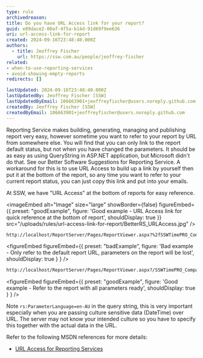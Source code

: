 ```yaml
---
type: rule
archivedreason:
title: Do you have URL Access link for your report?
guid: e89dace2-00af-4f5a-b14d-91d69f9ee636
uri: url-access-link-for-report
created: 2024-09-16T23:48:40.000Z
authors:
  - title: Jeoffrey Fischer
    url: https://ssw.com.au/people/jeoffrey-fischer
related:
- when-to-use-reporting-services
- avoid-showing-empty-reports
redirects: []

lastUpdated: 2024-09-16T23:48:40.000Z
lastUpdatedBy: Jeoffrey Fischer [SSW]
lastUpdatedByEmail: 106663901+jeoffreyfischer@users.noreply.github.com
createdBy: Jeoffrey Fischer [SSW]
createdByEmail: 106663901+jeoffreyfischer@users.noreply.github.com
---
```


Reporting Service makes building, generating, managing and publishing report very easy, however sometime you want to refer to your report by URL from somewhere else. You will find that you can only link to the report default status, but not when you have changed the parameters. It should be as easy as using QueryString in ASP.NET application, but Microsoft didn't do that. See our Better Software Suggestions for Reporting Service.
A workaround for this is to use URL Access to build up a link by yourself then put it at the bottom of the report, so any time you want to refer to your current report status, you can just copy this link and put into your emails.

At SSW, we have "URL Access" at the bottom of reports for easy reference.

<imageEmbed
  alt="Image"
  size="large"
  showBorder={false}
  figureEmbed={{
    preset: "goodExample",
    figure: 'Good example - URL Access link for quick reference at the bottom of report',
    shouldDisplay: true
  }}
  src="/uploads/rules/url-access-link-for-report/BetterRS_URLAccess.jpg"
/>

``` html
http://localhost/ReportServer/Pages/ReportViewer.aspx?%2fSSWTimePRO_CompanyPerformance%2f01+-+BillableTimeSummary&rs:Command=Render
```

<figureEmbed figureEmbed={{
  preset: "badExample",
  figure: 'Bad example - Only refer to the default report URL, parameters on the report will be lost',
  shouldDisplay: true
} } />


``` html
http://localhost/ReportServer/Pages/ReportViewer.aspx?/SSWTimePRO_CompanyPerformance/01%20-%20BillableTimeSummary&rs:Command=Render&rs:ParameterLanguage=en-AU&pStartDate=1/06/2009&pEndDate=7/06/2009&pEmpID=ALZ
```

<figureEmbed figureEmbed={{
  preset: "goodExample",
  figure: 'Good example - Refer to the report with all parameters ready',
  shouldDisplay: true
} } />


Note `rs:ParameterLanguage=en-AU` in the query string, this is very important especially when you are passing culture sensitive data (DateTime) over URL. The server may not know your intended culture so you have to specify this together with the actual data in the URL.

Refer to the following MSDN references for more details:

* [URL Access for Reporting Services](https://learn.microsoft.com/en-us/sql/reporting-services/url-access-ssrs?view=sql-server-ver16&redirectedfrom=MSDN)

